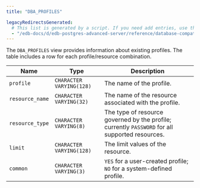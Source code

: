 ```yaml
---
title: "DBA_PROFILES"

legacyRedirectsGenerated:
  # This list is generated by a script. If you need add entries, use the `legacyRedirects` key.
  - "/edb-docs/d/edb-postgres-advanced-server/reference/database-compatibility-for-oracle-developers-reference-guide/10/Database_Compatibility_for_Oracle_Developers_Reference_Guide.1.146.html"
---
```


<div id="dba_profiles" class="registered_link"></div>

The `DBA_PROFILES` view provides information about existing profiles. The table includes a row for each profile/resource combination.

| Name            | Type                     | Description                                                                                     |
| --------------- | ------------------------ | ----------------------------------------------------------------------------------------------- |
| `profile`       | `CHARACTER VARYING(128)` | The name of the profile.                                                                        |
| `resource_name` | `CHARACTER VARYING(32)`  | The name of the resource associated with the profile.                                           |
| `resource_type` | `CHARACTER VARYING(8)`   | The type of resource governed by the profile; currently `PASSWORD` for all supported resources. |
| `limit`         | `CHARACTER VARYING(128)` | The limit values of the resource.                                                               |
| `common`        | `CHARACTER VARYING(3)`   | `YES` for a user-created profile; `NO` for a system-defined profile.                            |
